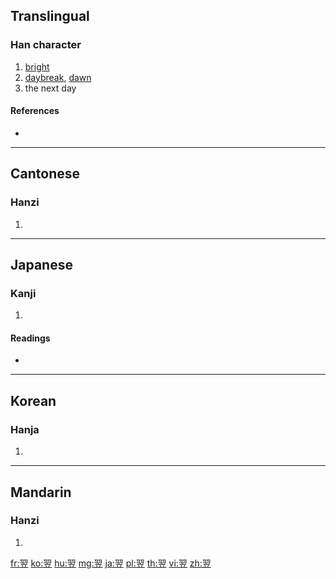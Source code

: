 {{character info/new}}
==Translingual==

===Han character===
{{Han char|rn=124|rad=羽|as=05|sn=11|four=17108|canj=SMYT|ids=⿱羽立}}

# [[bright]]
# [[daybreak]], [[dawn]]
# the next day

====References====
* {{Han ref|kx=0956.110|dkj=28657|dj=1401.240|hdz=53346.070|uh=7FCC|ud=32716|bh=B2DD|bd=45789}}

----

==Cantonese==

===Hanzi===
{{yue-hanzi|jyut=|y=yik6}}

# {{defn|lang=yue|sort=羽05}}

----

==Japanese==

===Kanji===
{{ja-kanji|grade=6|rs=羽05}}

# {{defn|lang=ja|sort=羽05}}

====Readings====
* {{ja-readings|on=[[よく]] (yoku)|kun=[[とぶ]] (tobu), [[あくるひ]] (akuruhi)|nanori=}}

----

==Korean==

===Hanja===
{{ko-hanja|hangeul=익|eumhun=|rv=ik|mr=ik|y=ik}}

# {{defn|lang=ko|sort=羽05}}

----

==Mandarin==

===Hanzi===
{{cmn-hanzi|pin=[[liào]] ([[liao4]]), [[liú]] ([[liu2]]), [[yì]] ([[yi4]])|wg=liao<sup>4</sup>, liu<sup>2</sup>, i<sup>4</sup>}}

# {{defn|lang=cmn|sort=羽05}}

[[fr:翌]]
[[ko:翌]]
[[hu:翌]]
[[mg:翌]]
[[ja:翌]]
[[pl:翌]]
[[th:翌]]
[[vi:翌]]
[[zh:翌]]